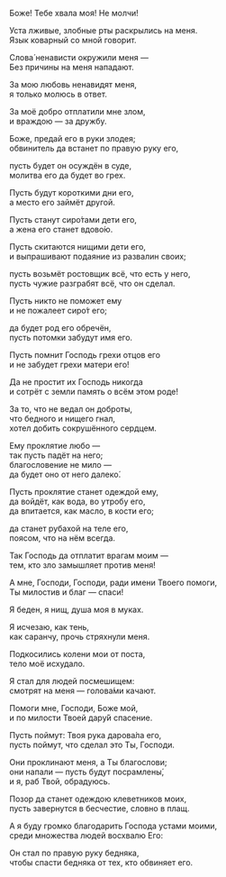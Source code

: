 Боже! Тебе хвала моя! Не молчи!

Уста лживые, злобные рты раскрылись на меня.  
Язык коварный со мной говорит.

Слова́ ненависти окружили меня —  
Без причины на меня нападают.

За мою любовь ненавидят меня,  
я только молюсь в ответ.

За моё добро отплатили мне злом,  
и враждою — за дружбу.

Боже, предай его в руки злодея;  
обвинитель да встанет по правую руку его,

пусть будет он осуждён в суде,  
молитва его да будет во грех.

Пусть будут короткими дни его,  
а место его займёт другой.

Пусть станут сиро́тами дети его,  
а жена его станет вдово́ю.

Пусть скитаются нищими дети его,  
и выпрашивают подаяние из развалин своих;

пусть возьмёт ростовщик всё, что есть у него,  
пусть чужие разграбят всё, что он сделал.

Пусть никто не поможет ему  
и не пожалеет сиро́т его;

да будет род его обречён,  
пусть потомки забудут имя его.

Пусть помнит Господь грехи отцов его  
и не забудет грехи матери его!

Да не простит их Господь никогда  
и сотрёт с земли память о всём этом роде!

За то, что не ведал он доброты,  
что бедного и нищего гнал,  
хотел добить сокрушённого сердцем.

Ему проклятие любо —  
так пусть падёт на него;  
благословение не мило —  
да будет оно от него далеко́.

Пусть проклятие станет одеждой ему,  
да войдёт, как вода, во утробу его,  
да впитается, как масло, в кости его;

да станет рубахой на теле его,  
поясом, что на нём всегда.

Так Господь да отплатит врагам моим —  
тем, кто зло замышляет против меня!

А мне, Господи, Господи, ради имени Твоего помоги,  
Ты милостив и благ — спаси!

Я беден, я нищ, душа моя в муках.

Я исчезаю, как тень,  
как саранчу, прочь стряхнули меня.

Подкосились колени мои от поста,  
тело моё исхудало.

Я стал для людей посмешищем:  
смотрят на меня — голова́ми качают.

Помоги мне, Господи, Боже мой,  
и по милости Твоей дару́й спасение.

Пусть поймут: Твоя рука дарова́ла его,  
пусть поймут, что сделал это Ты, Господи.

Они проклинают меня, а Ты благослови;  
они напали — пусть будут посрамлены́,  
и я, раб Твой, обрадуюсь.

Позор да станет одеждою клеветников моих,  
пусть завернутся в бесчестие, словно в плащ.

А я буду громко благодарить Господа устами моими,  
среди множества людей восхвалю Его:

Он стал по правую руку бедняка,  
чтобы спасти бедняка от тех, кто обвиняет его.

